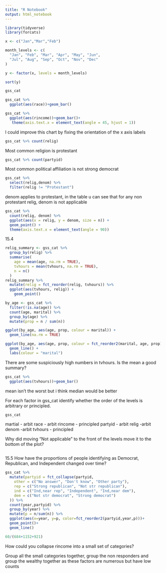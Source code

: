 ```yaml
---
title: "R Notebook"
output: html_notebook
---
```


```r
library(tidyverse)
library(forcats)
```
```r
x <- c("Jan","Mar","Feb")

month_levels <- c(
  "Jan", "Feb", "Mar", "Apr", "May", "Jun", 
  "Jul", "Aug", "Sep", "Oct", "Nov", "Dec"
)

y <- factor(x, levels = month_levels)

sort(y)
```

```r
gss_cat

gss_cat %>% 
  ggplot(aes(race))+geom_bar()
```

```r
gss_cat %>% 
  ggplot(aes(rincome))+geom_bar()+
   theme(axis.text.x = element_text(angle = 45, hjust = 1))
```
I could improve this chart by fixing the orientation of the x axis labels

```r
gss_cat %>% count(relig)
```
Most common religion is protestant
```r
gss_cat %>% count(partyid)
```
Most common political affiliation is not strong democrat
```r
gss_cat %>% 
  select(relig,denom) %>% 
  filter(relig != "Protestant")

```
denom applies to protestant, in the table u can see that for any non protestant relig, denom is not applicable


```r
gss_cat %>%
  count(relig, denom) %>%
  ggplot(aes(x = relig, y = denom, size = n)) +
  geom_point() +
  theme(axis.text.x = element_text(angle = 90))
```

15.4

```r
relig_summary <- gss_cat %>%
  group_by(relig) %>%
  summarise(
    age = mean(age, na.rm = TRUE),
    tvhours = mean(tvhours, na.rm = TRUE),
    n = n()
  )
relig_summary %>%
  mutate(relig = fct_reorder(relig, tvhours)) %>%
  ggplot(aes(tvhours, relig)) +
    geom_point()
```

```r
by_age <- gss_cat %>%
  filter(!is.na(age)) %>%
  count(age, marital) %>%
  group_by(age) %>%
  mutate(prop = n / sum(n))

ggplot(by_age, aes(age, prop, colour = marital)) +
  geom_line(na.rm = TRUE)

ggplot(by_age, aes(age, prop, colour = fct_reorder2(marital, age, prop))) +
  geom_line() +
  labs(colour = "marital")
```

There are some suspiciously high numbers in tvhours. Is the mean a good summary?
```r
gss_cat %>% 
  ggplot(aes(tvhours))+geom_bar()
```
mean isn't the worst but i think median would be better

For each factor in gss_cat identify whether the order of the levels is arbitrary or principled.
```r
gss_cat
```
martial - arbit
race - arbit
rincome - principled
partyid - arbit
relig  -arbit
denom  -arbit
tvhours - principled

Why did moving "Not applicable" to the front of the levels move it to the bottom of the plot?
```r

```

15.5
How have the proportions of people identifying as Democrat, Republican, and Independent changed over time?
```r
gss_cat %>%
  mutate(partyid = fct_collapse(partyid,
    other = c("No answer", "Don't know", "Other party"),
    rep = c("Strong republican", "Not str republican"),
    ind = c("Ind,near rep", "Independent", "Ind,near dem"),
    dem = c("Not str democrat", "Strong democrat")
  )) %>%
  count(year,partyid) %>% 
  group_by(year) %>% 
  mutate(p = n/sum(n)) %>% 
  ggplot(aes(x=year, y=p, color=fct_reorder2(partyid,year,p)))+
  geom_point()+
  geom_line()
```
```r
60/(684+1152+921)
```

How could you collapse rincome into a small set of categories?

Group all the small categories together, group the non responders and group the wealthy together as these factors are numerous but have low counts

